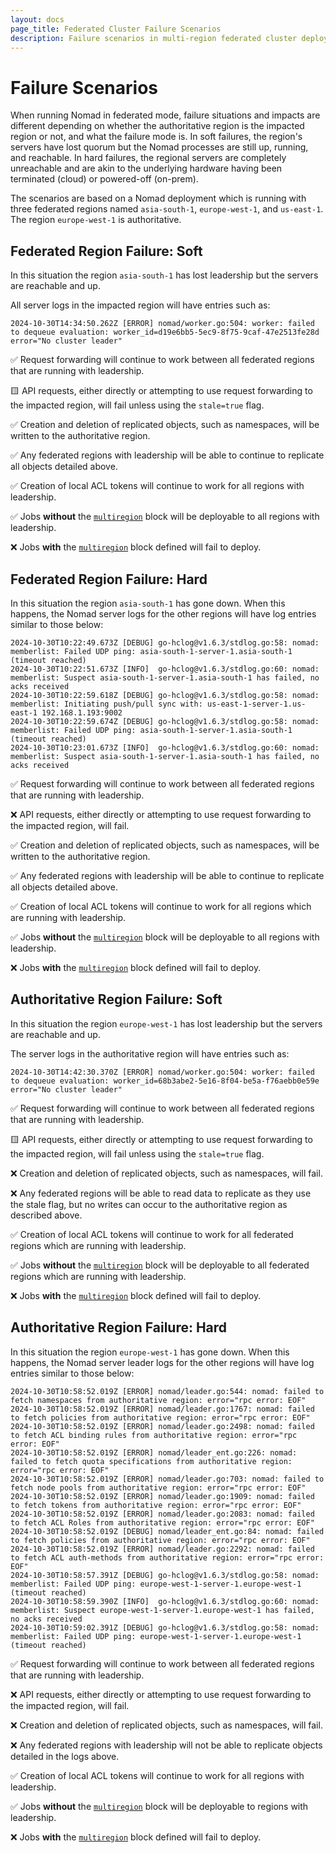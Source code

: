 ```yaml
---
layout: docs
page_title: Federated Cluster Failure Scenarios
description: Failure scenarios in multi-region federated cluster deployments.
---
```


# Failure Scenarios

When running Nomad in federated mode, failure situations and impacts are different depending on
whether the authoritative region is the impacted region or not, and what the failure mode is. In
soft failures, the region's servers have lost quorum but the Nomad processes are still up, running,
and reachable. In hard failures, the regional servers are completely unreachable and are akin to
the underlying hardware having been terminated (cloud) or powered-off (on-prem).

The scenarios are based on a Nomad deployment which is running with three federated regions named
`asia-south-1`, `europe-west-1`, and `us-east-1`. The region `europe-west-1` is authoritative.

## Federated Region Failure: Soft
In this situation the region `asia-south-1` has lost leadership but the servers are reachable and
up.

All server logs in the impacted region will have entries such as:
```console
2024-10-30T14:34:50.262Z [ERROR] nomad/worker.go:504: worker: failed to dequeue evaluation: worker_id=d19e6bb5-5ec9-8f75-9caf-47e2513fe28d error="No cluster leader"
```

✅ Request forwarding will continue to work between all federated regions that are running with
  leadership.

🟨 API requests, either directly or attempting to use request forwarding to the impacted region,
  will fail unless using the `stale=true` flag.

✅ Creation and deletion of replicated objects, such as namespaces, will be written to the
  authoritative region.

✅ Any federated regions with leadership will be able to continue to replicate all objects detailed
  above.

✅ Creation of local ACL tokens will continue to work for all regions with leadership.

✅ Jobs **without** the [`multiregion`][] block will be deployable to all regions with leadership.

❌ Jobs **with** the [`multiregion`][] block defined will fail to deploy.

## Federated Region Failure: Hard
In this situation the region `asia-south-1` has gone down. When this happens, the Nomad server logs
for the other regions will have log entries similar to those below:
```console
2024-10-30T10:22:49.673Z [DEBUG] go-hclog@v1.6.3/stdlog.go:58: nomad: memberlist: Failed UDP ping: asia-south-1-server-1.asia-south-1 (timeout reached)
2024-10-30T10:22:51.673Z [INFO]  go-hclog@v1.6.3/stdlog.go:60: nomad: memberlist: Suspect asia-south-1-server-1.asia-south-1 has failed, no acks received
2024-10-30T10:22:59.618Z [DEBUG] go-hclog@v1.6.3/stdlog.go:58: nomad: memberlist: Initiating push/pull sync with: us-east-1-server-1.us-east-1 192.168.1.193:9002
2024-10-30T10:22:59.674Z [DEBUG] go-hclog@v1.6.3/stdlog.go:58: nomad: memberlist: Failed UDP ping: asia-south-1-server-1.asia-south-1 (timeout reached)
2024-10-30T10:23:01.673Z [INFO]  go-hclog@v1.6.3/stdlog.go:60: nomad: memberlist: Suspect asia-south-1-server-1.asia-south-1 has failed, no acks received
```

✅ Request forwarding will continue to work between all federated regions that are running with
  leadership.

❌ API requests, either directly or attempting to use request forwarding to the impacted region,
  will fail.

✅ Creation and deletion of replicated objects, such as namespaces, will be written to the
  authoritative region.

✅ Any federated regions with leadership will be able to continue to replicate all objects detailed
  above.

✅ Creation of local ACL tokens will continue to work for all regions which are running with
  leadership.

✅ Jobs **without** the [`multiregion`][] block will be deployable to all regions with leadership.

❌ Jobs **with** the [`multiregion`][] block defined will fail to deploy.

## Authoritative Region Failure: Soft
In this situation the region `europe-west-1` has lost leadership but the servers are reachable and
up.

The server logs in the authoritative region will have entries such as:
```console
2024-10-30T14:42:30.370Z [ERROR] nomad/worker.go:504: worker: failed to dequeue evaluation: worker_id=68b3abe2-5e16-8f04-be5a-f76aebb0e59e error="No cluster leader"
```

✅ Request forwarding will continue to work between all federated regions that are running with
  leadership.

🟨 API requests, either directly or attempting to use request forwarding to the impacted region,
  will fail unless using the `stale=true` flag.

❌ Creation and deletion of replicated objects, such as namespaces, will fail.

❌ Any federated regions will be able to read data to replicate as they use the stale flag, but no
  writes can occur to the authoritative region as described above.

✅ Creation of local ACL tokens will continue to work for all federated regions which are running
  with leadership.

✅ Jobs **without** the [`multiregion`][] block will be deployable to all federated regions which
  are running with leadership.

❌ Jobs **with** the [`multiregion`][] block defined will fail to deploy.

## Authoritative Region Failure: Hard
In this situation the region `europe-west-1` has gone down. When this happens, the Nomad server
leader logs for the other regions will have log entries similar to those below:
```console
2024-10-30T10:58:52.019Z [ERROR] nomad/leader.go:544: nomad: failed to fetch namespaces from authoritative region: error="rpc error: EOF"
2024-10-30T10:58:52.019Z [ERROR] nomad/leader.go:1767: nomad: failed to fetch policies from authoritative region: error="rpc error: EOF"
2024-10-30T10:58:52.019Z [ERROR] nomad/leader.go:2498: nomad: failed to fetch ACL binding rules from authoritative region: error="rpc error: EOF"
2024-10-30T10:58:52.019Z [ERROR] nomad/leader_ent.go:226: nomad: failed to fetch quota specifications from authoritative region: error="rpc error: EOF"
2024-10-30T10:58:52.019Z [ERROR] nomad/leader.go:703: nomad: failed to fetch node pools from authoritative region: error="rpc error: EOF"
2024-10-30T10:58:52.019Z [ERROR] nomad/leader.go:1909: nomad: failed to fetch tokens from authoritative region: error="rpc error: EOF"
2024-10-30T10:58:52.019Z [ERROR] nomad/leader.go:2083: nomad: failed to fetch ACL Roles from authoritative region: error="rpc error: EOF"
2024-10-30T10:58:52.019Z [DEBUG] nomad/leader_ent.go:84: nomad: failed to fetch policies from authoritative region: error="rpc error: EOF"
2024-10-30T10:58:52.019Z [ERROR] nomad/leader.go:2292: nomad: failed to fetch ACL auth-methods from authoritative region: error="rpc error: EOF"
2024-10-30T10:58:57.391Z [DEBUG] go-hclog@v1.6.3/stdlog.go:58: nomad: memberlist: Failed UDP ping: europe-west-1-server-1.europe-west-1 (timeout reached)
2024-10-30T10:58:59.390Z [INFO]  go-hclog@v1.6.3/stdlog.go:60: nomad: memberlist: Suspect europe-west-1-server-1.europe-west-1 has failed, no acks received
2024-10-30T10:59:02.391Z [DEBUG] go-hclog@v1.6.3/stdlog.go:58: nomad: memberlist: Failed UDP ping: europe-west-1-server-1.europe-west-1 (timeout reached)
```

✅ Request forwarding will continue to work between all federated regions that are running with
  leadership.

❌ API requests, either directly or attempting to use request forwarding to the impacted region,
  will fail.

❌ Creation and deletion of replicated objects, such as namespaces, will fail.

❌ Any federated regions with leadership will not be able to replicate objects detailed in the logs
  above.

✅ Creation of local ACL tokens will continue to work for all regions with leadership.

✅ Jobs **without** the [`multiregion`][] block will be deployable to regions with leadership.

❌ Jobs **with** the [`multiregion`][] block defined will fail to deploy.

[`multiregion`]: /nomad/docs/job-specification/multiregion
